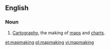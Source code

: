 ==English==

===Noun===
{{en-noun|-|s}}

# [[cartography|Cartography]], the making of [[map]]s and [[chart]]s.

[[et:mapmaking]]
[[pl:mapmaking]]
[[vi:mapmaking]]